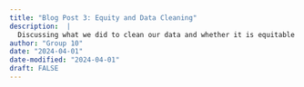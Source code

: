 ```yaml
---
title: "Blog Post 3: Equity and Data Cleaning"
description:  |
  Discussing what we did to clean our data and whether it is equitable
author: "Group 10"
date: "2024-04-01"
date-modified: "2024-04-01"
draft: FALSE
---
```


